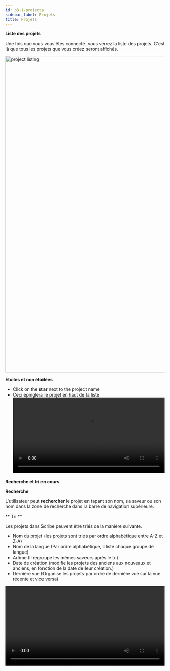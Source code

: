 ```yaml
---
id: p3-1-projects
sidebar_label: Projets
title: Projets
---
```


**Liste des projets**

Une fois que vous vous êtes connecté, vous verrez la liste des projets. C'est là que tous les projets que vous créez seront affichés. 

<img src="/AutographaV2-1-0/project-listing.png"  width="1000px" alt="project listing"/>

**Étoiles et non étoilées**

-   Click on the **star** next to the project name			 
-   Ceci épinglera le projet en haut de la liste
    <video controls src="/assets/staring-project.mov" width="100%" type="video/mov"/>

**Recherche et tri en cours**

**Recherche**

L'utilisateur peut **rechercher** le projet en tapant son nom, sa saveur ou son nom dans la zone de recherche dans la barre de navigation supérieure.

** Tri **

Les projets dans Scribe peuvent être triés de la manière suivante.

-   Nom du projet (les projets sont triés par ordre alphabétique entre A-Z et Z-A)
-   Nom de la langue (Par ordre alphabétique, il liste chaque groupe de langue)
-   Arôme (Il regroupe les mêmes saveurs après le tri)
-   Date de création (modifie les projets des anciens aux nouveaux et anciens, en fonction de la date de leur création.)
-   Dernière vue (Organise les projets par ordre de dernière vue sur la vue récente et vice versa)

<video controls src="/assets/serachsort.mov" width="100%" type="video/mov"/>
